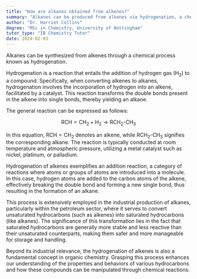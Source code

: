 ```yaml
---
title: "How are alkanes obtained from alkenes?"
summary: "Alkanes can be produced from alkenes via hydrogenation, a chemical process that adds hydrogen to alkenes, converting them into saturated hydrocarbons."
author: "Dr. Harriet Collins"
degree: "MSc in Chemistry, University of Nottingham"
tutor_type: "IB Chemistry Tutor"
date: 2024-02-03
---
```


Alkanes can be synthesized from alkenes through a chemical process known as hydrogenation.

Hydrogenation is a reaction that entails the addition of hydrogen gas ($\text{H}_2$) to a compound. Specifically, when converting alkenes to alkanes, hydrogenation involves the incorporation of hydrogen into an alkene, facilitated by a catalyst. This reaction transforms the double bonds present in the alkene into single bonds, thereby yielding an alkane.

The general reaction can be expressed as follows:

$$
\text{RCH}=\text{CH}_2 + \text{H}_2 \rightarrow \text{RCH}_2\text{-CH}_3
$$

In this equation, $\text{RCH}=\text{CH}_2$ denotes an alkene, while $\text{RCH}_2\text{-CH}_3$ signifies the corresponding alkane. The reaction is typically conducted at room temperature and atmospheric pressure, utilizing a metal catalyst such as nickel, platinum, or palladium.

Hydrogenation of alkenes exemplifies an addition reaction, a category of reactions where atoms or groups of atoms are introduced into a molecule. In this case, hydrogen atoms are added to the carbon atoms of the alkene, effectively breaking the double bond and forming a new single bond, thus resulting in the formation of an alkane.

This process is extensively employed in the industrial production of alkanes, particularly within the petroleum sector, where it serves to convert unsaturated hydrocarbons (such as alkenes) into saturated hydrocarbons (like alkanes). The significance of this transformation lies in the fact that saturated hydrocarbons are generally more stable and less reactive than their unsaturated counterparts, making them safer and more manageable for storage and handling.

Beyond its industrial relevance, the hydrogenation of alkenes is also a fundamental concept in organic chemistry. Grasping this process enhances our understanding of the properties and behaviors of various hydrocarbons and how these compounds can be manipulated through chemical reactions.
    